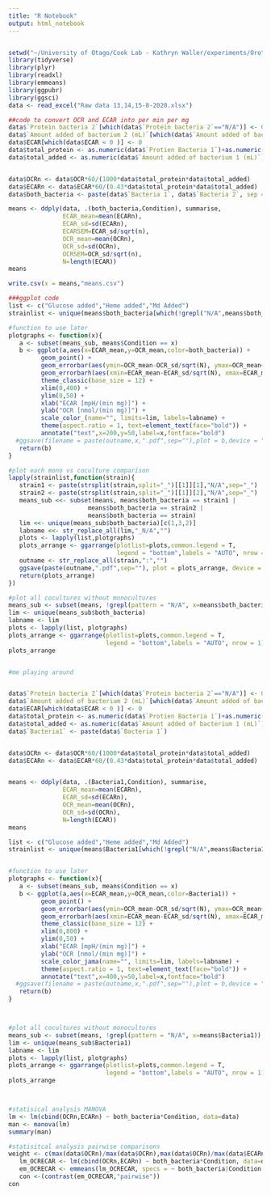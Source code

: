 ```yaml
---
title: "R Notebook"
output: html_notebook
---
```


```r
```

```r
setwd("~/University of Otago/Cook Lab - Kathryn Waller/experiments/Oro")
library(tidyverse)
library(plyr)
library(readxl)
library(emmeans)
library(ggpubr)
library(ggsci)
data <- read_excel("Raw data 13,14,15-8-2020.xlsx")
```

```r
##code to convert OCR and ECAR into per min per mg
data$`Protein bacteria 2`[which(data$`Protein bacteria 2`=="N/A")] <- 0
data$`Amount added of bacterium 2 (mL)`[which(data$`Amount added of bacterium 2 (mL)`=="N/A")] <- 0
data$ECAR[which(data$ECAR < 0 )] <- 0
data$total_protein <- as.numeric(data$`Protien Bacteria 1`)+as.numeric(data$`Protein bacteria 2`)
data$total_added <- as.numeric(data$`Amount added of bacterium 1 (mL)`)+as.numeric(data$`Amount added of bacterium 2 (mL)`)


data$OCRn <- data$OCR*60/(1000*data$total_protein*data$total_added)
data$ECARn <- data$ECAR*60/(0.43*data$total_protein*data$total_added)
data$both_bacteria <- paste(data$`Bacteria 1`, data$`Bacteria 2`, sep = "_")
```

```r
means <- ddply(data, .(both_bacteria,Condition), summarise,
               ECAR_mean=mean(ECARn), 
               ECAR_sd=sd(ECARn), 
               ECARSEM=ECAR_sd/sqrt(n),
               OCR_mean=mean(OCRn), 
               OCR_sd=sd(OCRn), 
               OCRSEM=OCR_sd/sqrt(n),
               N=length(ECAR))
means

write.csv(x = means,"means.csv")
```


```r
###ggplot code
list <- c("Glucose added","Heme added","Md Added")
strainlist <- unique(means$both_bacteria[which(!grepl("N/A",means$both_bacteria))])

#function to use later
plotgraphs <- function(x){
   a <- subset(means_sub, means$Condition == x)
   b <- ggplot(a,aes(x=ECAR_mean,y=OCR_mean,color=both_bacteria)) +
         geom_point() +
         geom_errorbar(aes(ymin=OCR_mean-OCR_sd/sqrt(N), ymax=OCR_mean+OCR_sd/sqrt(N)),width=20) +
         geom_errorbarh(aes(xmin=ECAR_mean-ECAR_sd/sqrt(N), xmax=ECAR_mean+ECAR_sd/sqrt(N)),height=2) +
         theme_classic(base_size = 12) +
         xlim(0,400) +
         ylim(0,50) +
         xlab("ECAR [mpH/(min mg)]") +
         ylab("OCR [nmol/(min mg)]") +
         scale_color_(name="", limits=lim, labels=labname) +
         theme(aspect.ratio = 1, text=element_text(face="bold")) +
         annotate("text",x=200,y=50,label=x,fontface="bold") 
  #ggsave(filename = paste(outname,x,".pdf",sep=""),plot = b,device = "pdf",width = 8, height = 8)
   return(b)
}

#plot each mono vs coculture comparison
lapply(strainlist,function(strain){
   strain1 <- paste(strsplit(strain,split="_")[[1]][1],"N/A",sep="_")
   strain2 <- paste(strsplit(strain,split="_")[[1]][2],"N/A",sep="_")
   means_sub <<- subset(means, means$both_bacteria == strain1 | 
                      means$both_bacteria == strain2 |
                      means$both_bacteria == strain)
   lim <<- unique(means_sub$both_bacteria)[c(1,3,2)]
   labname <<- str_replace_all(lim,"_N/A","")
   plots <- lapply(list,plotgraphs)
   plots_arrange <- ggarrange(plotlist=plots,common.legend = T,
                              legend = "bottom",labels = "AUTO", nrow = 1)
   outname <- str_replace_all(strain,":","")
   ggsave(paste(outname,".pdf",sep=""), plot = plots_arrange, device = "pdf", width= 8, height=3.5)
   return(plots_arrange)
})

#plot all cocultures without monocultures
means_sub <- subset(means, !grepl(pattern = "N/A", x=means$both_bacteria))
lim <- unique(means_sub$both_bacteria)
labname <- lim
plots <- lapply(list, plotgraphs)
plots_arrange <- ggarrange(plotlist=plots,common.legend = T,
                           legend = "bottom",labels = "AUTO", nrow = 1)
plots_arrange



```

```r

#me playing around


data$`Protein bacteria 2`[which(data$`Protein bacteria 2`=="N/A")] <- 0
data$`Amount added of bacterium 2 (mL)`[which(data$`Amount added of bacterium 2 (mL)`=="N/A")] <- 0
data$ECAR[which(data$ECAR < 0 )] <- 0
data$total_protein <- as.numeric(data$`Protien Bacteria 1`)+as.numeric(data$`Protein bacteria 2`)
data$total_added <- as.numeric(data$`Amount added of bacterium 1 (mL)`)+as.numeric(data$`Amount added of bacterium 2 (mL)`)
data$`Bacteria1` <- paste(data$`Bacteria 1`)


data$OCRn <- data$OCR*60/(1000*data$total_protein*data$total_added)
data$ECARn <- data$ECAR*60/(0.43*data$total_protein*data$total_added)


means <- ddply(data, .(Bacteria1,Condition), summarise,
               ECAR_mean=mean(ECARn), 
               ECAR_sd=sd(ECARn), 
               OCR_mean=mean(OCRn), 
               OCR_sd=sd(OCRn), 
               N=length(ECAR))
means

list <- c("Glucose added","Heme added","Md Added")
strainlist <- unique(means$Bacteria1[which(!grepl("N/A",means$Bacteria1))])


#function to use later
plotgraphs <- function(x){
   a <- subset(means_sub, means$Condition == x)
   b <- ggplot(a,aes(x=ECAR_mean,y=OCR_mean,color=Bacteria1)) +
         geom_point() +
         geom_errorbar(aes(ymin=OCR_mean-OCR_sd/sqrt(N), ymax=OCR_mean+OCR_sd/sqrt(N)),width=20) +
         geom_errorbarh(aes(xmin=ECAR_mean-ECAR_sd/sqrt(N), xmax=ECAR_mean+ECAR_sd/sqrt(N)),height=2) +
         theme_classic(base_size = 12) +
         xlim(0,800) +
         ylim(0,50) +
         xlab("ECAR [mpH/(min mg)]") +
         ylab("OCR [nmol/(min mg)]") +
         scale_color_jama(name="", limits=lim, labels=labname) +
         theme(aspect.ratio = 1, text=element_text(face="bold")) +
         annotate("text",x=400,y=50,label=x,fontface="bold") 
  #ggsave(filename = paste(outname,x,".pdf",sep=""),plot = b,device = "pdf",width = 8, height = 8)
   return(b)
}



#plot all cocultures without monocultures
means_sub <- subset(means, !grepl(pattern = "N/A", x=means$Bacteria1))
lim <- unique(means_sub$Bacteria1)
labname <- lim
plots <- lapply(list, plotgraphs)
plots_arrange <- ggarrange(plotlist=plots,common.legend = T,
                           legend = "bottom",labels = "AUTO", nrow = 1)
plots_arrange




```


```r
#statisical analysis MANOVA
lm <- lm(cbind(OCRn,ECARn) ~ both_bacteria*Condition, data=data)
man <- manova(lm)
summary(man)

#statisitcal analysis pairwise comparisons
weight <- c(max(data$OCRn)/max(data$OCRn),max(data$OCRn)/max(data$ECARn)) 
   lm_OCRECAR <- lm(cbind(OCRn,ECARn) ~ both_bacteria*Condition, data=data)
   em_OCRECAR <- emmeans(lm_OCRECAR, specs = ~ both_bacteria|Condition, weights = weight)
   con <-(contrast(em_OCRECAR,"pairwise"))
con
```




